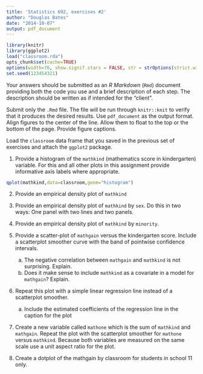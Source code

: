 ```yaml
---
title: 'Statistics 692, exercises #2'
author: "Douglas Bates"
date: "2014-10-07"
output: pdf_document
---
```

```r
library(knitr)
library(ggplot2)
load("classroom.rda")
opts_chunk$set(cache=TRUE)
options(width=76, show.signif.stars = FALSE, str = strOptions(strict.width = "cut"))
set.seed(123454321)
``` 
Your answers should be submitted as an _R Markdown_ (`Rmd`) document providing both the code you use and a brief description of each step.  The description should be written as if intended for the "client".

Submit only the `.Rmd` file.  The file will be run through `knitr::knit` to verify that it produces the desired results.  Use `pdf_document` as the output format.  Align figures to the center of the line.  Allow them to float to the top or the bottom of the page.  Provide figure captions.

Load the `classroom` data frame that you saved in the previous set of exercises and attach the `ggplot2` package.

1. Provide a histogram of the `mathkind` (mathematics score in kindergarten) variable.  For this and all other plots in this assignment provide informative axis labels where appropriate.
```r
qplot(mathkind,data=classroom,geom="histogram")
```


2. Provide an empirical density plot of `mathkind`

3. Provide an empirical density plot of `mathkind` by `sex`.  Do this in two ways: One panel with two lines and two panels.

4. Provide an empirical density plot of `mathkind` by `minority`.

5. Provide a scatter-plot of `mathgain` versus the kindergarten score.  Include a scatterplot smoother curve with the band of pointwise confidence intervals.
    a. The negative correlation between `mathgain` and `mathkind` is not surprising.  Explain.
    b. Does it make sense to include `mathkind` as a covariate in a model for `mathgain`?  Explain.

6. Repeat this plot with a simple linear regression line instead of a scatterplot smoother.
    a. Include the estimated coefficients of the regression line in the caption for the plot

7. Create a new variable called `mathone` which is the sum of `mathkind` and `mathgain`.  Repeat the plot with the scatterplot smoother for `mathone` versus `mathkind`.  Because both variables are measured on the same scale use a unit aspect ratio for the plot.

8. Create a dotplot of the mathgain by classroom for students in school 11 only.

